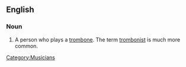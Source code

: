 ==English==

===Noun===
{{en-noun}}

#A person who plays a [[trombone]]. The term [[trombonist]] is much more common.

[[Category:Musicians]]